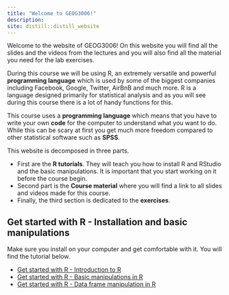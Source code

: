 ```yaml
---
title: "Welcome to GEOG3006!"
description:
site: distill::distill_website
---
```


Welcome to the website of GEOG3006! On this website you will find all the slides and the videos from the lectures and you will also find all the material you need for the lab exercises.

During this course we will be using R, an extremely versatile and powerful **programming language** which is used by some of the biggest companies including Facebook, Google, Twitter, AirBnB and much more. R is a language designed primarily for statistical analysis and as you will see during this course there is a lot of handy functions for this. 

This course uses a **programming language** which means that you have to write your own **code** for the computer to understand what you want to do. While this can be scary at first you get much more freedom compared to other statistical software such as **SPSS**.

This website is decomposed in three parts.

- First are the **R tutorials**. They will teach you how to install R and RStudio and the basic manipulations. It is important that you start working on it before the course begin.
- Second part is the **Course material** where you will find a link to all slides and videos made for this course.
- Finally, the third section is dedicated to the **exercises**.

## Get started with R - Installation and basic manipulations

Make sure you install on your computer and get comfortable with it. You will find the tutorial below.

- [Get started with R - Introduction to R](https://bencretois.github.io/GEOG3006/Intro/IntroR.html)
- [Get started with R - Basic manipulations in R](https://bencretois.github.io/GEOG3006/Intro/BasicR.html)
- [Get started with R - Data frame manipulation in R](https://bencretois.github.io/GEOG3006/Intro/DFmanip.html)